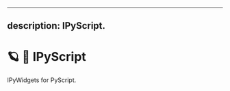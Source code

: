 <!--
  ~ Copyright (c) 2021-2023 Datalayer, Inc.
  ~
  ~ MIT License
-->

---
description: IPyScript.
---

# 🪐 🐉 IPyScript

IPyWidgets for PyScript.
